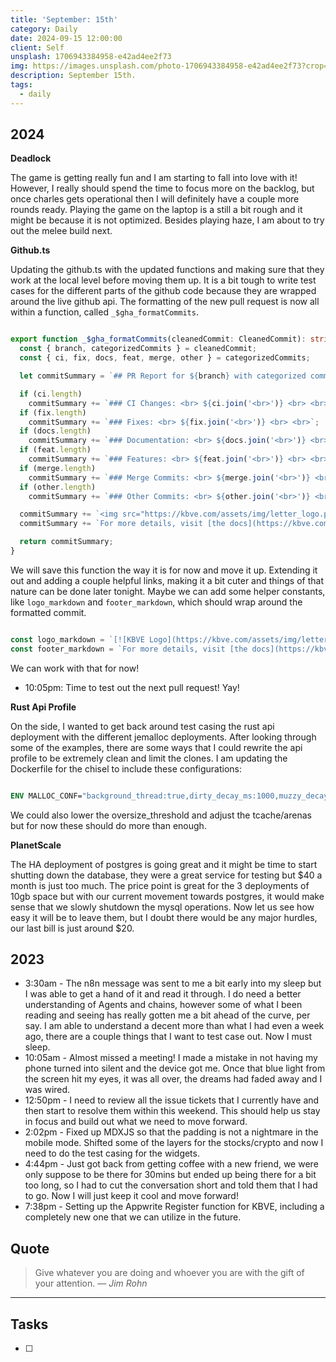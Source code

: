 ```yaml
---
title: 'September: 15th'
category: Daily
date: 2024-09-15 12:00:00
client: Self
unsplash: 1706943384958-e42ad4ee2f73
img: https://images.unsplash.com/photo-1706943384958-e42ad4ee2f73?crop=entropy&cs=srgb&fm=jpg&ixid=MnwzNjM5Nzd8MHwxfHJhbmRvbXx8fHx8fHx8fDE2ODE3NDg2ODY&ixlib=rb-4.0.3&q=85
description: September 15th. 
tags:
  - daily
---
```



## 2024

**Deadlock**

The game is getting really fun and I am starting to fall into love with it!
However, I really should spend the time to focus more on the backlog, but once charles gets operational then I will definitely have a couple more rounds ready.
Playing the game on the laptop is a still a bit rough and it might be because it is not optimized.
Besides playing haze, I am about to try out the melee build next.

**Github.ts**

Updating the github.ts with the updated functions and making sure that they work at the local level before moving them up.
It is a bit tough to write test cases for the different parts of the github code because they are wrapped around the live github api.
The formatting of the new pull request is now all within a function, called `_$gha_formatCommits`.

```ts

export function _$gha_formatCommits(cleanedCommit: CleanedCommit): string {
  const { branch, categorizedCommits } = cleanedCommit;
  const { ci, fix, docs, feat, merge, other } = categorizedCommits;

  let commitSummary = `## PR Report for ${branch} with categorized commits: <br> <br>`;

  if (ci.length)
    commitSummary += `### CI Changes: <br> ${ci.join('<br>')} <br> <br>`;
  if (fix.length)
    commitSummary += `### Fixes: <br> ${fix.join('<br>')} <br> <br>`;
  if (docs.length)
    commitSummary += `### Documentation: <br> ${docs.join('<br>')} <br> <br>`;
  if (feat.length)
    commitSummary += `### Features: <br> ${feat.join('<br>')} <br> <br>`;
  if (merge.length)
    commitSummary += `### Merge Commits: <br> ${merge.join('<br>')} <br> <br>`;
  if (other.length)
    commitSummary += `### Other Commits: <br> ${other.join('<br>')} <br> <br>`;

  commitSummary += `<img src="https://kbve.com/assets/img/letter_logo.png" alt="KBVE Logo Image"><br>`;
  commitSummary += `For more details, visit [the docs](https://kbve.com/welcome-to-docs/).<br>`;

  return commitSummary;
}


```

We will save this function the way it is for now and move it up.
Extending it out and adding a couple helpful links, making it a bit cuter and things of that nature can be done later tonight.
Maybe we can add some helper constants, like `logo_markdown` and `footer_markdown`, which should wrap around the formatted commit.

```ts

const logo_markdown = `[![KBVE Logo](https://kbve.com/assets/img/letter_logo.png)](https://kbve.com)<br>`;
const footer_markdown = `For more details, visit [the docs](https://kbve.com/welcome-to-docs/).<br>`;

```

We can work with that for now!

- 10:05pm: Time to test out the next pull request! Yay!

**Rust Api Profile**

On the side, I wanted to get back around test casing the rust api deployment with the different jemalloc deployments.
After looking through some of the examples, there are some ways that I could rewrite the api profile to be extremely clean and limit the clones.
I am updating the Dockerfile for the chisel to include these configurations:

```Dockerfile

ENV MALLOC_CONF="background_thread:true,dirty_decay_ms:1000,muzzy_decay_ms:1000,lg_tcache_max:16,narenas:4,oversize_threshold:8388608"

```

We could also lower the oversize_threshold and adjust the tcache/arenas but for now these should do more than enough.


**PlanetScale**

The HA deployment of postgres is going great and it might be time to start shutting down the database, they were a great service for testing but $40 a month is just too much.
The price point is great for the 3 deployments of 10gb space but with our current movement towards postgres, it would make sense that we slowly shutdown the mysql operations.
Now let us see how easy it will be to leave them, but I doubt there would be any major hurdles, our last bill is just around $20.

## 2023
- 3:30am - The n8n message was sent to me a bit early into my sleep but I was able to get a hand of it and read it through. I do need a better understanding of Agents and chains, however some of what I been reading and seeing has really gotten me a bit ahead of the curve, per say. I am able to understand a decent more than what I had even a week ago, there are a couple things that I want to test case out. Now I must sleep.
- 10:05am - Almost missed a meeting! I made a mistake in not having my phone turned into silent and the device got me. Once that blue light from the screen hit my eyes, it was all over, the dreams had faded away and I was wired. 
- 12:50pm - I need to review all the issue tickets that I currently have and then start to resolve them within this weekend. This should help us stay in focus and build out what we need to move forward. 
- 2:02pm - Fixed up MDXJS so that the padding is not a nightmare in the mobile mode. Shifted some of the layers for the stocks/crypto and now I need to do the test casing for the widgets.  
- 4:44pm - Just got back from getting coffee with a new friend, we were only suppose to be there for 30mins but ended up being there for a bit too long, so I had to cut the conversation short and told them that I had to go. Now I will just keep it cool and move forward! 
- 7:38pm - Setting up the Appwrite Register function for KBVE, including a completely new one that we can utilize in the future.
## Quote

> Give whatever you are doing and whoever you are with the gift of your attention.
> — <cite>Jim Rohn</cite>

---

## Tasks

- [ ]